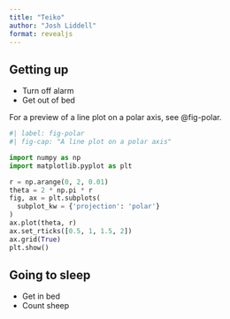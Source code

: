 ```yaml
---
title: "Teiko"
author: "Josh Liddell"
format: revealjs
---
```


## Getting up

- Turn off alarm
- Get out of bed

For a preview of a line plot on a polar axis, see @fig-polar.

```python
#| label: fig-polar
#| fig-cap: "A line plot on a polar axis"

import numpy as np
import matplotlib.pyplot as plt

r = np.arange(0, 2, 0.01)
theta = 2 * np.pi * r
fig, ax = plt.subplots(
  subplot_kw = {'projection': 'polar'} 
)
ax.plot(theta, r)
ax.set_rticks([0.5, 1, 1.5, 2])
ax.grid(True)
plt.show()
```

## Going to sleep

- Get in bed
- Count sheep

